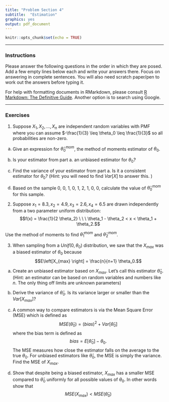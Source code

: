 ```yaml
---
title: "Problem Section 4"
subtitle:  "Estimation"
graphics: yes
output: pdf_document
---
```


```r
knitr::opts_chunk$set(echo = TRUE)
```

* * * 
### Instructions

Please answer the following questions in the order in which they are posed. Add a few empty lines below each and write your answers there. Focus on answering in complete sentences. You will also need scratch paper/pen to work out the answers before typing it.

For help with formatting documents in RMarkdown, please consult [R Markdown: The Definitive Guide](https://bookdown.org/yihui/rmarkdown/). Another option is to search using Google. 

* * *

### Exercises 

1. Suppose $X_1, X_2, \dots, X_n$ are independent random variables with PMF
\begin{eqnarray*}
f(x) &=& \left\{ \begin{array}{cc}
             \frac{1}{3} - \theta_0 & x = 0  \\
             \frac{1}{3} & x =1 \\
             \frac{1}{3} + \theta_0 & x =2 \end{array} \right.
\end{eqnarray*}
where you can assume $-\frac{1}{3} \leq \theta_0 \leq \frac{1}{3}$ so all probabilities are non-zero. 

a. Give an expression for $\hat{\theta}_0^{mom}$, the method of moments estimator of $\theta_0$. 

b. Is your estimator from part a. an unbiased estimator for $\theta_0$?


c. Find the variance of your estimator from part a. Is it a consistent estimator for $\theta_0$? (Hint:  you will need to find $Var\left[X \right]$ to answer this. ) 

d. Based on the sample 0, 0, 1, 0, 1, 2, 1, 0, 0, calculate the value of $\hat{\theta}_0^{mom}$ for this sample.

2. Suppose $x_1 = 8.3, x_2 = 4.9, x_3 = 2.6, x_4 = 6.5$ are drawn independently from a two parameter uniform distribution:
$$f(x) = \frac{1}{2 \theta_2} \ \ \ \theta_1 - \theta_2 < x < \theta_1 + \theta_2.$$

Use the method of moments to find $\hat{\theta}_1^{mom}$ and $\hat{\theta}_2^{mom}$.


3. When sampling from a $Unif(0, \theta_0)$ distribution, we saw that the $X_{max}$ was a biased estimator of $\theta_0$ because
$$E\left[X_{max} \right] = \frac{n}{n+1} \theta_0.$$

a. Create an unbiased estimator based on $X_{max}$. Let's call this estimator $\hat{\theta}_0$. (Hint: an estimator can be based on random variables and numbers like $n$. The only thing off limits are unknown parameters)

b. Derive the variance of $\hat{\theta}_0$. Is its variance larger or smaller than the $Var\left[ X_{max} \right]$? 

c. A common way to compare estimators is via the Mean Square Error (MSE) which is defined as
$$MSE(\hat{\theta}_0) = (bias)^2 + Var\left[\hat{\theta}_0 \right]$$
where the bias term is defined as
$$bias = E\left[\hat{\theta}_0 \right] - \theta_0.$$
The MSE measures how close the estimator falls on the average to the true $\theta_0$. 
For unbiased estimators like $\hat{\theta}_0$, the MSE is simply the variance. Find the MSE of $X_{max}$.

d. Show that despite being a biased estimator, $X_{max}$ has a smaller MSE compared to $\hat{\theta}_0$ uniformly for all possible values of $\theta_0$. In other words show that 
$$MSE(X_{max}) < MSE(\hat{\theta}_0)$$

\emph{This part shows that to achieve a low MSE, we can sacrifice having some bias if the estimator has a relatively small variance. The additional penalty to the variance simply to get unbiasedness is not worth it. This is an example of the bias variance tradeoff.}


